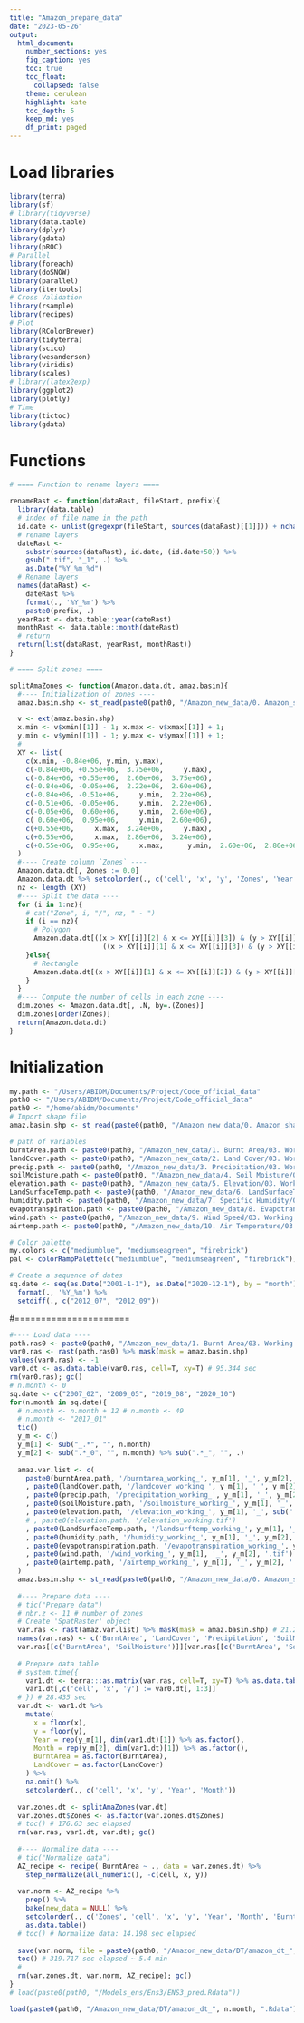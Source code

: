 ```yaml
---
title: "Amazon_prepare_data"
date: "2023-05-26"
output:
  html_document: 
    number_sections: yes
    fig_caption: yes
    toc: true
    toc_float: 
      collapsed: false
    theme: cerulean
    highlight: kate
    toc_depth: 5
    keep_md: yes
    df_print: paged
---
```




# Load libraries

```r
library(terra)
library(sf)
# library(tidyverse)
library(data.table)
library(dplyr)
library(gdata)
library(pROC)
# Parallel
library(foreach)
library(doSNOW)
library(parallel)
library(itertools)
# Cross Validation
library(rsample)
library(recipes)
# Plot
library(RColorBrewer)
library(tidyterra)
library(scico)
library(wesanderson)
library(viridis)
library(scales)
# library(latex2exp)
library(ggplot2)
library(plotly)
# Time
library(tictoc)
library(gdata)
```


# Functions

```r
# ==== Function to rename layers ====

renameRast <- function(dataRast, fileStart, prefix){
  library(data.table)
  # index of file name in the path
  id.date <- unlist(gregexpr(fileStart, sources(dataRast)[[1]])) + nchar(fileStart)
  # rename layers
  dateRast <- 
    substr(sources(dataRast), id.date, (id.date+50)) %>%
    gsub(".tif", "_1", .) %>%
    as.Date("%Y_%m_%d")
  # Rename layers
  names(dataRast) <- 
    dateRast %>%
    format(., '%Y_%m') %>%
    paste0(prefix, .)
  yearRast <- data.table::year(dateRast)
  monthRast <- data.table::month(dateRast)
  # return
  return(list(dataRast, yearRast, monthRast))
}

# ==== Split zones ====

splitAmaZones <- function(Amazon.data.dt, amaz.basin){
  #---- Initialization of zones ----
  amaz.basin.shp <- st_read(paste0(path0, "/Amazon_new_data/0. Amazon_shapefile/projected/amazon_shp_projected.shp"), quiet = TRUE)

  v <- ext(amaz.basin.shp)
  x.min <- v$xmin[[1]] - 1; x.max <- v$xmax[[1]] + 1; 
  y.min <- v$ymin[[1]] - 1; y.max <- v$ymax[[1]] + 1; 
  #
  XY <- list(
    c(x.min, -0.84e+06, y.min, y.max),                                    # z1
    c(-0.84e+06, +0.55e+06,  3.75e+06,     y.max),                        # z2
    c(-0.84e+06, +0.55e+06,  2.60e+06,  3.75e+06),                        # z3
    c(-0.84e+06, -0.05e+06,  2.22e+06,  2.60e+06),                        # z4
    c(-0.84e+06, -0.51e+06,     y.min,  2.22e+06),                        # z5
    c(-0.51e+06, -0.05e+06,     y.min,  2.22e+06),                        # z6
    c(-0.05e+06,  0.60e+06,     y.min,  2.60e+06),                        # z7
    c( 0.60e+06,  0.95e+06,     y.min,  2.60e+06),                        # z8
    c(+0.55e+06,     x.max,  3.24e+06,     y.max),                        # z9
    c(+0.55e+06,     x.max,  2.86e+06,  3.24e+06),                        # z10
    c(+0.55e+06,  0.95e+06,     x.max,      y.min,  2.60e+06,  2.86e+06)  # z11
  )
  #---- Create column `Zones` ----
  Amazon.data.dt[, Zones := 0.0]
  Amazon.data.dt %>% setcolorder(., c('cell', 'x', 'y', 'Zones', 'Year', 'Month')) %>% as.data.table()
  nz <- length (XY)
  #---- Split the data ----
  for (i in 1:nz){
    # cat("Zone", i, "/", nz, " - ")
    if (i == nz){
      # Polygon
      Amazon.data.dt[((x > XY[[i]][2] & x <= XY[[i]][3]) & (y > XY[[i]][4] & y <= XY[[i]][5])) | 
                       ((x > XY[[i]][1] & x <= XY[[i]][3]) & (y > XY[[i]][5] & y <= XY[[i]][6])), Zones := i]
    }else{
      # Rectangle
      Amazon.data.dt[(x > XY[[i]][1] & x <= XY[[i]][2]) & (y > XY[[i]][3] & y <= XY[[i]][4]), Zones := i]
    }
  }
  #---- Compute the number of cells in each zone ----
  dim.zones <- Amazon.data.dt[, .N, by=.(Zones)]
  dim.zones[order(Zones)]
  return(Amazon.data.dt)
}
```

# Initialization

```r
my.path <- "/Users/ABIDM/Documents/Project/Code_official_data"
path0 <- "/Users/ABIDM/Documents/Project/Code_official_data"
path0 <- "/home/abidm/Documents"
# Import shape file
amaz.basin.shp <- st_read(paste0(path0, "/Amazon_new_data/0. Amazon_shapefile/projected/amazon_shp_projected.shp"), quiet = TRUE)

# path of variables
burntArea.path <- paste0(path0, "/Amazon_new_data/1. Burnt Area/03. Working Data")
landCover.path <- paste0(path0, "/Amazon_new_data/2. Land Cover/03. Working Data")
precip.path <- paste0(path0, "/Amazon_new_data/3. Precipitation/03. Working Data")
soilMoisture.path <- paste0(path0, "/Amazon_new_data/4. Soil Moisture/03. Working Data")
elevation.path <- paste0(path0, "/Amazon_new_data/5. Elevation/03. Working Data")
LandSurfaceTemp.path <- paste0(path0, "/Amazon_new_data/6. LandSurfaceTemp/03. Working Data")
humidity.path <- paste0(path0, "/Amazon_new_data/7. Specific Humidity/03. Working Data")
evapotranspiration.path <- paste0(path0, "/Amazon_new_data/8. Evapotranspiration/03. Working Data")
wind.path <- paste0(path0, "/Amazon_new_data/9. Wind Speed/03. Working Data")
airtemp.path <- paste0(path0, "/Amazon_new_data/10. Air Temperature/03. Working Data")

# Color palette
my.colors <- c("mediumblue", "mediumseagreen", "firebrick")
pal <- colorRampPalette(c("mediumblue", "mediumseagreen", "firebrick"))

# Create a sequence of dates
sq.date <- seq(as.Date("2001-1-1"), as.Date("2020-12-1"), by = "month") %>% 
  format(., '%Y_%m') %>% 
  setdiff(., c("2012_07", "2012_09"))
```

#======================

```r
#---- Load data ----
path.ras0 <- paste0(path0, "/Amazon_new_data/1. Burnt Area/03. Working Data/burntarea_working_2001_1.tif")
var0.ras <- rast(path.ras0) %>% mask(mask = amaz.basin.shp)
values(var0.ras) <- -1
var0.dt <- as.data.table(var0.ras, cell=T, xy=T) # 95.344 sec
rm(var0.ras); gc()
# n.month <- 0
sq.date <- c("2007_02", "2009_05", "2019_08", "2020_10")
for(n.month in sq.date){ 
  # n.month <- n.month + 12 # n.month <- 49
  # n.month <- "2017_01"
  tic()
  y_m <- c()
  y_m[1] <- sub("_.*", "", n.month)
  y_m[2] <- sub(".*_0", "", n.month) %>% sub(".*_", "", .)
  
  amaz.var.list <- c(
    paste0(burntArea.path, '/burntarea_working_', y_m[1], '_', y_m[2], '.tif')
    , paste0(landCover.path, '/landcover_working_', y_m[1], '_', y_m[2], '.tif')
    , paste0(precip.path, '/precipitation_working_', y_m[1], '_', y_m[2], '.tif')
    , paste0(soilMoisture.path, '/soilmoisture_working_', y_m[1], '_', y_m[2], '.tif')
    , paste0(elevation.path, '/elevation_working_', y_m[1], '_', sub(".*_", "", n.month) , '.tif')
    # , paste0(elevation.path, '/elevation_working.tif')
    , paste0(LandSurfaceTemp.path, '/landsurftemp_working_', y_m[1], '_', y_m[2], '.tif')
    , paste0(humidity.path, '/humidity_working_', y_m[1], '_', y_m[2], '.tif')
    , paste0(evapotranspiration.path, '/evapotranspiration_working_', y_m[1], '_', y_m[2], '.tif')
    , paste0(wind.path, '/wind_working_', y_m[1], '_', y_m[2], '.tif')
    , paste0(airtemp.path, '/airtemp_working_', y_m[1], '_', y_m[2], '.tif')
  )
  amaz.basin.shp <- st_read(paste0(path0, "/Amazon_new_data/0. Amazon_shapefile/projected/amazon_shp_projected.shp"), quiet = TRUE)
  
  #---- Prepare data ---- 
  # tic("Prepare data") 
  # nbr.z <- 11 # number of zones
  # Create 'SpatRaster' object
  var.ras <- rast(amaz.var.list) %>% mask(mask = amaz.basin.shp) # 21.236 sec
  names(var.ras) <- c('BurntArea', 'LandCover', 'Precipitation', 'SoilMoisture', 'Elevation', 'LandSurfaceTemp', 'Humidity', 'Evapotranspiration', 'Wind', 'AirTemp')
  var.ras[[c('BurntArea', 'SoilMoisture')]][var.ras[[c('BurntArea', 'SoilMoisture')]] < 0] <- NA # 14.716 sec
  
  # Prepare data table
  # system.time({
    var1.dt <- terra:::as.matrix(var.ras, cell=T, xy=T) %>% as.data.table()
    var1.dt[,c('cell', 'x', 'y') := var0.dt[, 1:3]]
  # }) # 28.435 sec
  var.dt <- var1.dt %>% 
    mutate(
      x = floor(x),
      y = floor(y),
      Year = rep(y_m[1], dim(var1.dt)[1]) %>% as.factor(),
      Month = rep(y_m[2], dim(var1.dt)[1]) %>% as.factor(),
      BurntArea = as.factor(BurntArea),
      LandCover = as.factor(LandCover)
    ) %>%
    na.omit() %>%
    setcolorder(., c('cell', 'x', 'y', 'Year', 'Month'))
  
  var.zones.dt <- splitAmaZones(var.dt)
  var.zones.dt$Zones <- as.factor(var.zones.dt$Zones)
  # toc() # 176.63 sec elapsed
  rm(var.ras, var1.dt, var.dt); gc()
  
  #---- Normalize data ----
  # tic("Normalize data") 
  AZ_recipe <- recipe( BurntArea ~ ., data = var.zones.dt) %>% 
    step_normalize(all_numeric(), -c(cell, x, y))
  
  var.norm <- AZ_recipe %>% 
    prep() %>% 
    bake(new_data = NULL) %>% 
    setcolorder(., c('Zones', 'cell', 'x', 'y', 'Year', 'Month', 'BurntArea')) %>% 
    as.data.table()
  # toc() # Normalize data: 14.198 sec elapsed
  
  save(var.norm, file = paste0(path0, "/Amazon_new_data/DT/amazon_dt_", n.month, ".Rdata")) # 40.669 sec
  toc() # 319.717 sec elapsed ~ 5.4 min
  #
  rm(var.zones.dt, var.norm, AZ_recipe); gc()
}
# load(paste0(path0, "/Models_ens/Ens3/ENS3_pred.Rdata"))
```

```r
load(paste0(path0, "/Amazon_new_data/DT/amazon_dt_", n.month, ".Rdata")) # 6.059 sec
```











































































